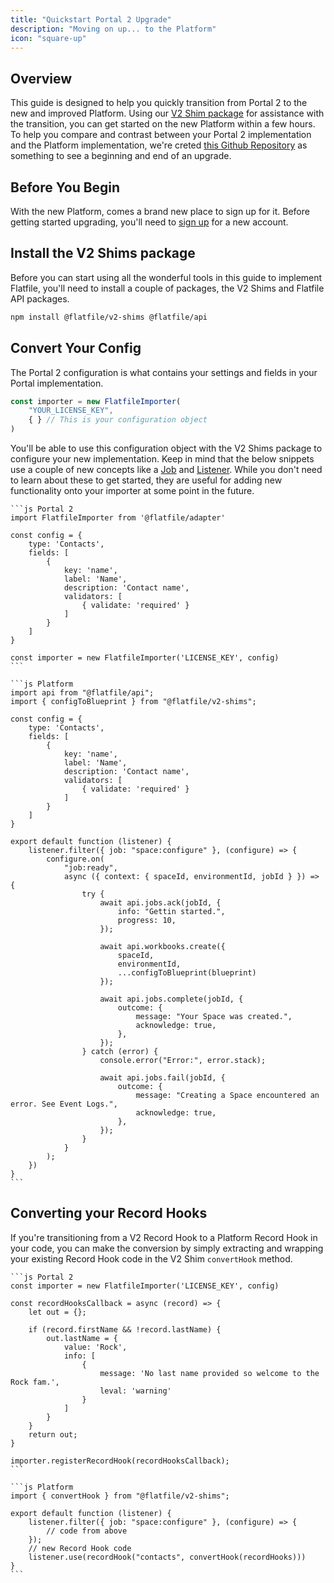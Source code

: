 ```yaml
---
title: "Quickstart Portal 2 Upgrade"
description: "Moving on up... to the Platform"
icon: "square-up"
---
```


## Overview

This guide is designed to help you quickly transition from Portal 2 to the new and improved Platform. Using our [V2 Shim package](https://www.npmjs.com/package/@flatfile/v2-shims) for assistance with the transition, you can get started on the new Platform within a few hours. To help you compare and contrast between your Portal 2 implementation and the Platform implementation, we're creted [this Github Repository](https://github.com/FlatFilers/Upgrade-Portal) as something to see a beginning and end of an upgrade.

## Before You Begin

With the new Platform, comes a brand new place to sign up for it. Before getting started upgrading, you'll need to [sign up](https://platform.flatfile.com) for a new account.

## Install the V2 Shims package

Before you can start using all the wonderful tools in this guide to implement Flatfile, you'll need to install a couple of packages, the V2 Shims and Flatfile API packages.

```bash
npm install @flatfile/v2-shims @flatfile/api
```

## Convert Your Config

The Portal 2 configuration is what contains your settings and fields in your Portal implementation.

```js
const importer = new FlatfileImporter(
    "YOUR_LICENSE_KEY",
    { } // This is your configuration object
)
```

You'll be able to use this configuration object with the V2 Shims package to configure your new implementation. Keep in mind that the below snippets use a couple of new concepts like a [Job](/concepts/jobs) and [Listener](/quickstart/meet-the-listener). While you don't need to learn about these to get started, they are useful for adding new functionality onto your importer at some point in the future.

<CodeGroup>

    ```js Portal 2
    import FlatfileImporter from '@flatfile/adapter'

    const config = {
        type: 'Contacts',
        fields: [
            {
                key: 'name',
                label: 'Name',
                description: 'Contact name',
                validators: [
                    { validate: 'required' }
                ]
            }
        ]
    }

    const importer = new FlatfileImporter('LICENSE_KEY', config)
    ```

    ```js Platform
    import api from "@flatfile/api";
    import { configToBlueprint } from "@flatfile/v2-shims";

    const config = {
        type: 'Contacts',
        fields: [
            {
                key: 'name',
                label: 'Name',
                description: 'Contact name',
                validators: [
                    { validate: 'required' }
                ]
            }
        ]
    }

    export default function (listener) {
        listener.filter({ job: "space:configure" }, (configure) => {
            configure.on(
                "job:ready",
                async ({ context: { spaceId, environmentId, jobId } }) => {
                    try {
                        await api.jobs.ack(jobId, {
                            info: "Gettin started.",
                            progress: 10,
                        });

                        await api.workbooks.create({
                            spaceId,
                            environmentId,
                            ...configToBlueprint(blueprint)
                        });

                        await api.jobs.complete(jobId, {
                            outcome: {
                                message: "Your Space was created.",
                                acknowledge: true,
                            },
                        });
                    } catch (error) {
                        console.error("Error:", error.stack);

                        await api.jobs.fail(jobId, {
                            outcome: {
                                message: "Creating a Space encountered an error. See Event Logs.",
                                acknowledge: true,
                            },
                        });
                    }
                }
            );
        })
    }
    ```

</CodeGroup>

## Converting your Record Hooks

If you're transitioning from a V2 Record Hook to a Platform Record Hook in your code, you can make the conversion by simply extracting and wrapping your existing Record Hook code in the V2 Shim `convertHook` method.

<CodeGroup>

    ```js Portal 2
    const importer = new FlatfileImporter('LICENSE_KEY', config)

    const recordHooksCallback = async (record) => {
        let out = {};

        if (record.firstName && !record.lastName) {
            out.lastName = {
                value: 'Rock',
                info: [
                    {
                        message: 'No last name provided so welcome to the Rock fam.',
                        leval: 'warning'
                    }
                ]
            }
        }
        return out;
    }

    importer.registerRecordHook(recordHooksCallback);
    ```

    ```js Platform
    import { convertHook } from "@flatfile/v2-shims";

    export default function (listener) {
        listener.filter({ job: "space:configure" }, (configure) => {
            // code from above
        });
        // new Record Hook code
        listener.use(recordHook("contacts", convertHook(recordHooks)))
    }
    ```

</CodeGroup>
